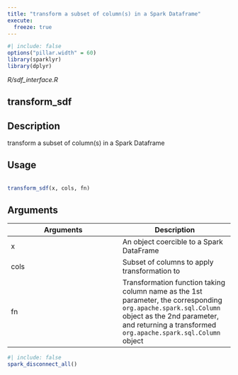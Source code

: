 ```yaml
---
title: "transform a subset of column(s) in a Spark Dataframe"
execute:
  freeze: true
---
```


```r
#| include: false
options("pillar.width" = 60)
library(sparklyr) 
library(dplyr)
```

*R/sdf_interface.R*

## transform_sdf

## Description
 transform a subset of column(s) in a Spark Dataframe 


## Usage
```r
 
transform_sdf(x, cols, fn) 
```

## Arguments
|Arguments|Description|
|---|---|
| x | An object coercible to a Spark DataFrame |
| cols | Subset of columns to apply transformation to |
| fn | Transformation function taking column name as the 1st parameter, the corresponding `org.apache.spark.sql.Column` object as the 2nd parameter, and returning a transformed `org.apache.spark.sql.Column` object |








```r
#| include: false
spark_disconnect_all()
```
